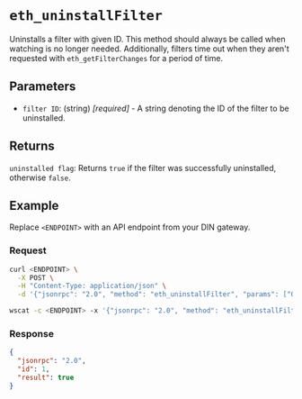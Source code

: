 
# `eth_uninstallFilter`

Uninstalls a filter with given ID. This method should always be called when watching is no longer needed. Additionally, filters time out when they aren't requested with `eth_getFilterChanges` for a period of time.

## Parameters

- `filter ID`: (string) _[required]_ - A string denoting the ID of the filter to be uninstalled.

## Returns

`uninstalled flag`: Returns `true` if the filter was successfully uninstalled, otherwise `false`.

## Example

Replace `<ENDPOINT>` with an API endpoint from your DIN gateway.

### Request

<Tabs>
  <TabItem value="curl">

```bash
curl <ENDPOINT> \
  -X POST \
  -H "Content-Type: application/json" \
  -d '{"jsonrpc": "2.0", "method": "eth_uninstallFilter", "params": ["0x10ff0bfba9472c87932c56632eef8f5cc70910e8e71d"], "id": 1}'
```

  </TabItem>
  <TabItem value="WSS">

```bash
wscat -c <ENDPOINT> -x '{"jsonrpc": "2.0", "method": "eth_uninstallFilter", "params": ["0x10ff0bfba9472c87932c56632eef8f5cc70910e8e71d"], "id": 1}'
```

  </TabItem>
</Tabs>

### Response

<Tabs>
  <TabItem value="JSON">

```json
{
  "jsonrpc": "2.0",
  "id": 1,
  "result": true
}
```

  </TabItem>
</Tabs>
